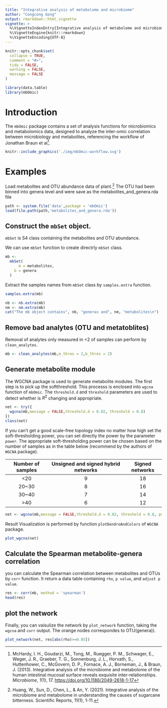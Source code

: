 ```yaml
---
title: "Integrative analysis of metabolome and microbiome"
author: "Congcong Gong"
output: rmarkdown::html_vignette
vignette: >
  %\VignetteIndexEntry{Integrative analysis of metabolome and microbiome}
  %\VignetteEngine{knitr::rmarkdown}
  %\VignetteEncoding{UTF-8}
---
```


```r
knitr::opts_chunk$set(
  collapse = TRUE,
  comment = "#>",
  tidy = FALSE,
  warning = FALSE,
  message = FALSE
)

```

```r
library(data.table)
library(mbOmic)
```

# Introduction

The `mbOmic` package contains a set of analysis functions for microbiomics and metabolomics data, designed to analyze the inter-omic correlation between microbiology and metabolites, referencing the workflow of Jonathan Braun et al[^McHardy].

[^McHardy]: McHardy, I. H., Goudarzi, M., Tong, M., Ruegger, P. M., Schwager, E., Weger, J. R., Graeber, T. G., Sonnenburg, J. L., Horvath, S., Huttenhower, C., McGovern, D. P., Fornace, A. J., Borneman, J., & Braun, J. (2013). Integrative analysis of the microbiome and metabolome of the human intestinal mucosal surface reveals exquisite inter-relationships. *Microbiome*, *1*(1), 17. <https://doi.org/10.1186/2049-2618-1-17>

```r
knitr::include_graphics('./img/mbOmic-workflow.svg')
```

# Examples

Load metabolites and OTU abundance data of plant.[^Huang] The OTU had been binned into genera level and were save as the metabolites_and_genera.rda file

[^Huang]: Huang, W., Sun, D., Chen, L., & An, Y. (2021). Integrative analysis of the microbiome and metabolome in understanding the causes of sugarcane bitterness. Scientific Reports, 11(1), 1-11.

```r
path <- system.file('data',package = 'mbOmic')
load(file.path(path,'metabolites_and_genera.rda'))
```

## Construct the `mbSet` object.

`mbSet` is S4 class containing the metabolites and OTU abundance.

We can use `mbSet` function to create directrly `mbSet` class.

```r
mb <-
  mbSet(
      m = metabolites,
    b = genera
  )
```

Extract the samples names from `mbSet` class by `samples.extra` function.

```r
samples.extra(mb)
```

```r
nb <- nb.extra(mb)
nm <- nm.extra(mb)
cat("The mb object contains", nb, "generas and", nm, "metabolites\n")
```

## Remove bad analytes (OTU and metatoblites)

Removal of analytes only measured in \<2 of samples can perform by `clean_analytes`.

```r
mb <- clean_analytes(mb,m_thres = 2,b_thres = 2)
```

## Generate metabolite module

The WGCNA package is used to generate metabolite modules. The first step is to pick up the softthreshold. This processs is enclosed into `wgcna` function of `mbOmic`. The `threshold.d` and `threshold` parameters are used to detect whether is $R^2$ changing and appropriate.

```r
net <- try({
  wgcna(mb,message = FALSE,threshold.d = 0.02, threshold = 0.8)
})
class(net)
```

If you can't get a good scale-free topology index no matter how high set the soft-thresholding power, you can set directly the power by the parameter `power`. The appropriate soft-thresholding power can be chosen based on the number of samples as in the table below (recommend by the authors of `WGCNA` package).

| **Number of samples** | **Unsigned and signed hybrid networks** | **Signed networks** |
|:---------------------:|:---------------------------------------:|:-------------------:|
|         \<20          |                    9                    |         18          |
|        20\~30         |                    8                    |         16          |
|        30\~40         |                    7                    |         14          |
|         \>40          |                    6                    |         12          |

```r
net <- wgcna(mb,message = FALSE,threshold.d = 0.02, threshold = 0.8, power = 9)
```

Result Visualization is performed by function `plotDendroAndColors` of `WGCNA` package.

```r
plot_wgcna(net)
```

## Calculate the Spearman metabolite-genera correlation

you can calculate the Spearman correlation between metabolites and OTUs by `corr` function. It return a data table containing `rho`, `p value`, and `adjust p value`.

```r
res <- corr(mb, method = 'spearman')
head(res)
```

## plot the network

Finally, you can vaisulize the network by `plot_network` function, taking the `wgcna` and `corr` output. The orange nodes correspondes to OTU(genera)).

```r
plot_network(net, res[abs(rho)>=0.85])
```
